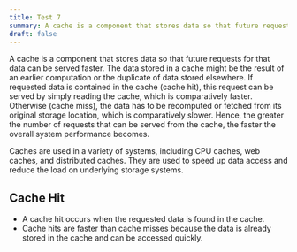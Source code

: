 ```yaml
---
title: Test 7
summary: A cache is a component that stores data so that future requests for that data can be served faster.
draft: false
---
```


A cache is a component that stores data so that future requests for that data can be served faster. The data stored in a cache might be the result of an earlier computation or the duplicate of data stored elsewhere. If requested data is contained in the cache (cache hit), this request can be served by simply reading the cache, which is comparatively faster. Otherwise (cache miss), the data has to be recomputed or fetched from its original storage location, which is comparatively slower. Hence, the greater the number of requests that can be served from the cache, the faster the overall system performance becomes.

Caches are used in a variety of systems, including CPU caches, web caches, and distributed caches. They are used to speed up data access and reduce the load on underlying storage systems.

## Cache Hit
- A cache hit occurs when the requested data is found in the cache.
- Cache hits are faster than cache misses because the data is already stored in the cache and can be accessed quickly.